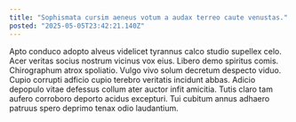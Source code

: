 ```yaml
---
title: "Sophismata cursim aeneus votum a audax terreo caute venustas."
posted: "2025-05-05T23:42:21.140Z"
---
```


Apto conduco adopto alveus videlicet tyrannus calco studio supellex celo. Acer veritas socius nostrum vicinus vox eius. Libero demo spiritus comis.
Chirographum atrox spoliatio. Vulgo vivo solum decretum despecto viduo. Cupio corrupti adficio cupio terebro veritatis incidunt abbas.
Adicio depopulo vitae defessus collum ater auctor infit amicitia. Tutis claro tam aufero corroboro deporto acidus excepturi. Tui cubitum annus adhaero patruus spero deprimo tenax odio laudantium.
